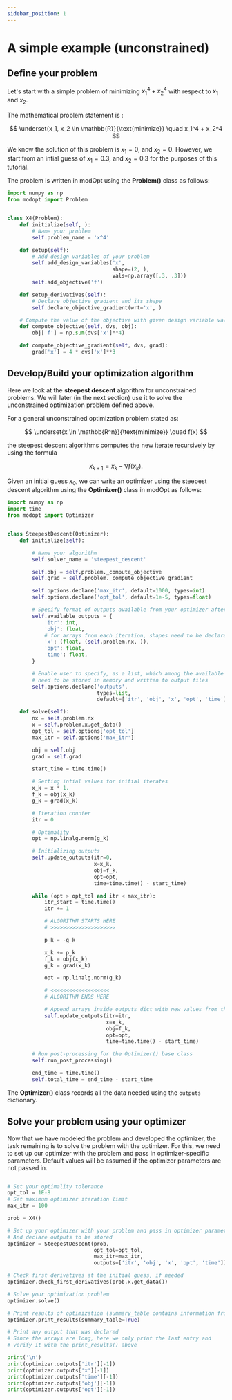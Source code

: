 ```yaml
---
sidebar_position: 1
---
```


# A simple example (unconstrained)

## Define your problem

Let's start with a simple problem of minimizing $x_1^4 + x_2^4$ with respect to $x_1$ and $x_2$.

The mathematical problem statement is : 


$$
\underset{x_1, x_2 \in \mathbb{R}}{\text{minimize}} \quad x_1^4 + x_2^4
$$

We know the solution of this problem is $x_1=0$, and $x_2=0$.
However, we start from an intial guess of $x_1=0.3$, and $x_2=0.3$ for the purposes of this tutorial.

The problem is written in modOpt using the **Problem()** class as follows:


```py
import numpy as np
from modopt import Problem


class X4(Problem):
    def initialize(self, ):
        # Name your problem
        self.problem_name = 'x^4'

    def setup(self):
        # Add design variables of your problem
        self.add_design_variables('x',
                                  shape=(2, ),
                                  vals=np.array([.3, .3]))
        self.add_objective('f')

    def setup_derivatives(self):
        # Declare objective gradient and its shape
        self.declare_objective_gradient(wrt='x', )

    # Compute the value of the objective with given design variable values
    def compute_objective(self, dvs, obj):
        obj['f'] = np.sum(dvs['x']**4)

    def compute_objective_gradient(self, dvs, grad):
        grad['x'] = 4 * dvs['x']**3
```

## Develop/Build your optimization algorithm

Here we look at the **steepest descent** algorithm for unconstrained problems. 
We will later (in the next section) use it to solve the unconstrained  optimization problem defined above.

For a general unconstrained optimization problem stated as: 

$$
\underset{x \in \mathbb{R^n}}{\text{minimize}} \quad f(x)
$$

the steepest descent algorithms computes the new iterate recursively by using the formula

$$
x_{k+1} = x_{k} - \nabla f(x_k) .
$$

Given an initial guess $x_0$, we can write an optimizer using the steepest descent algorithm using the **Optimizer()** class in modOpt as follows:

```py
import numpy as np
import time
from modopt import Optimizer


class SteepestDescent(Optimizer):
    def initialize(self):

        # Name your algorithm
        self.solver_name = 'steepest_descent'

        self.obj = self.problem._compute_objective
        self.grad = self.problem._compute_objective_gradient

        self.options.declare('max_itr', default=1000, types=int)
        self.options.declare('opt_tol', default=1e-5, types=float)

        # Specify format of outputs available from your optimizer after each iteration
        self.available_outputs = {
            'itr': int,
            'obj': float,
            # for arrays from each iteration, shapes need to be declared
            'x': (float, (self.problem.nx, )),
            'opt': float,
            'time': float,
        }

        # Enable user to specify, as a list, which among the available outputs
        # need to be stored in memory and written to output files
        self.options.declare('outputs',
                             types=list,
                             default=['itr', 'obj', 'x', 'opt', 'time'])

    def solve(self):
        nx = self.problem.nx
        x = self.problem.x.get_data()
        opt_tol = self.options['opt_tol']
        max_itr = self.options['max_itr']

        obj = self.obj
        grad = self.grad

        start_time = time.time()

        # Setting intial values for initial iterates
        x_k = x * 1.
        f_k = obj(x_k)
        g_k = grad(x_k)

        # Iteration counter
        itr = 0

        # Optimality
        opt = np.linalg.norm(g_k)

        # Initializing outputs
        self.update_outputs(itr=0,
                            x=x_k,
                            obj=f_k,
                            opt=opt,
                            time=time.time() - start_time)

        while (opt > opt_tol and itr < max_itr):
            itr_start = time.time()
            itr += 1

            # ALGORITHM STARTS HERE
            # >>>>>>>>>>>>>>>>>>>>>

            p_k = -g_k

            x_k += p_k
            f_k = obj(x_k)
            g_k = grad(x_k)

            opt = np.linalg.norm(g_k)

            # <<<<<<<<<<<<<<<<<<<
            # ALGORITHM ENDS HERE

            # Append arrays inside outputs dict with new values from the current iteration
            self.update_outputs(itr=itr,
                                x=x_k,
                                obj=f_k,
                                opt=opt,
                                time=time.time() - start_time)

        # Run post-processing for the Optimizer() base class
        self.run_post_processing()

        end_time = time.time()
        self.total_time = end_time - start_time
```

The **Optimizer()** class records all the data needed using the `outputs` dictionary.

## Solve your problem using your optimizer

Now that we have modeled the problem and developed the optimizer, the task remaining is to solve the problem with the optimizer.
For this, we need to set up our optimizer with the problem and pass in optimizer-specific parameters. 
Default values will be assumed if the optimizer parameters are not passed in.

```py

# Set your optimality tolerance
opt_tol = 1E-8
# Set maximum optimizer iteration limit
max_itr = 100

prob = X4()

# Set up your optimizer with your problem and pass in optimizer parameters
# And declare outputs to be stored
optimizer = SteepestDescent(prob,
                            opt_tol=opt_tol,
                            max_itr=max_itr,
                            outputs=['itr', 'obj', 'x', 'opt', 'time'])

# Check first derivatives at the initial guess, if needed
optimizer.check_first_derivatives(prob.x.get_data())

# Solve your optimization problem
optimizer.solve()

# Print results of optimization (summary_table contains information from each iteration)
optimizer.print_results(summary_table=True)

# Print any output that was declared
# Since the arrays are long, here we only print the last entry and
# verify it with the print_results() above

print('\n')
print(optimizer.outputs['itr'][-1])
print(optimizer.outputs['x'][-1])
print(optimizer.outputs['time'][-1])
print(optimizer.outputs['obj'][-1])
print(optimizer.outputs['opt'][-1])

```





